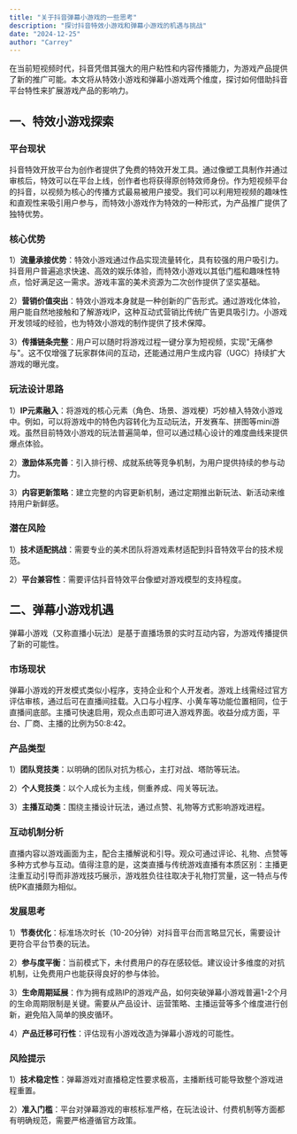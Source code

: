 ```yaml
---
title: "关于抖音弹幕小游戏的一些思考"
description: "探讨抖音特效小游戏和弹幕小游戏的机遇与挑战"
date: "2024-12-25"
author: "Carrey"
---
```


在当前短视频时代，抖音凭借其强大的用户粘性和内容传播能力，为游戏产品提供了新的推广可能。本文将从特效小游戏和弹幕小游戏两个维度，探讨如何借助抖音平台特性来扩展游戏产品的影响力。

## 一、特效小游戏探索

### 平台现状

抖音特效开放平台为创作者提供了免费的特效开发工具。通过像塑工具制作并通过审核后，特效可以在平台上线，创作者也将获得原创特效师身份。作为短视频平台的抖音，以视频为核心的传播方式最易被用户接受。我们可以利用短视频的趣味性和直观性来吸引用户参与，而特效小游戏作为特效的一种形式，为产品推广提供了独特优势。

### 核心优势

1）**流量承接优势**：特效小游戏通过作品实现流量转化，具有较强的用户吸引力。抖音用户普遍追求快速、高效的娱乐体验，而特效小游戏以其低门槛和趣味性特点，恰好满足这一需求。游戏丰富的美术资源为二次创作提供了坚实基础。

2）**营销价值突出**：特效小游戏本身就是一种创新的广告形式。通过游戏化体验，用户能自然地接触和了解游戏IP，这种互动式营销比传统广告更具吸引力。小游戏开发领域的经验，也为特效小游戏的制作提供了技术保障。

3）**传播链条完整**：用户可以随时将游戏过程一键分享为短视频，实现"无痛参与"。这不仅增强了玩家群体间的互动，还能通过用户生成内容（UGC）持续扩大游戏的曝光度。

### 玩法设计思路

1）**IP元素融入**：将游戏的核心元素（角色、场景、游戏梗）巧妙植入特效小游戏中。例如，可以将游戏中的特色内容转化为互动玩法，开发赛车、拼图等mini游戏。虽然目前特效小游戏的玩法普遍简单，但可以通过精心设计的难度曲线来提供爆点体验。

2）**激励体系完善**：引入排行榜、成就系统等竞争机制，为用户提供持续的参与动力。

3）**内容更新策略**：建立完整的内容更新机制，通过定期推出新玩法、新活动来维持用户新鲜感。

### 潜在风险

1）**技术适配挑战**：需要专业的美术团队将游戏素材适配到抖音特效平台的技术规范。

2）**平台兼容性**：需要评估抖音特效平台像塑对游戏模型的支持程度。

## 二、弹幕小游戏机遇

弹幕小游戏（又称直播小玩法）是基于直播场景的实时互动内容，为游戏传播提供了新的可能性。

### 市场现状

弹幕小游戏的开发模式类似小程序，支持企业和个人开发者。游戏上线需经过官方评估审核，通过后可在直播间挂载。入口与小程序、小黄车等功能位置相同，位于直播间底部。主播可快速启用，观众点击即可进入游戏界面。收益分成方面，平台、厂商、主播的比例为50:8:42。

### 产品类型

1）**团队竞技类**：以明确的团队对抗为核心，主打对战、塔防等玩法。

2）**个人竞技类**：以个人成长为主线，侧重养成、闯关等玩法。

3）**主播互动类**：围绕主播设计玩法，通过点赞、礼物等方式影响游戏进程。

### 互动机制分析

直播内容以游戏画面为主，配合主播解说和引导。观众可通过评论、礼物、点赞等多种方式参与互动。值得注意的是，这类直播与传统游戏直播有本质区别：主播更注重互动引导而非游戏技巧展示，游戏胜负往往取决于礼物打赏量，这一特点与传统PK直播颇为相似。

### 发展思考

1）**节奏优化**：标准场次时长（10-20分钟）对抖音平台而言略显冗长，需要设计更符合平台节奏的玩法。

2）**参与度平衡**：当前模式下，未付费用户的存在感较低。建议设计多维度的对抗机制，让免费用户也能获得良好的参与体验。

3）**生命周期延展**：作为拥有成熟IP的游戏产品，如何突破弹幕小游戏普遍1-2个月的生命周期限制是关键。需要从产品设计、运营策略、主播运营等多个维度进行创新，避免陷入简单的换皮循环。

4）**产品迁移可行性**：评估现有小游戏改造为弹幕小游戏的可能性。

### 风险提示

1）**技术稳定性**：弹幕游戏对直播稳定性要求极高，主播断线可能导致整个游戏进程重置。

2）**准入门槛**：平台对弹幕游戏的审核标准严格，在玩法设计、付费机制等方面都有明确规范，需要严格遵循官方政策。 
